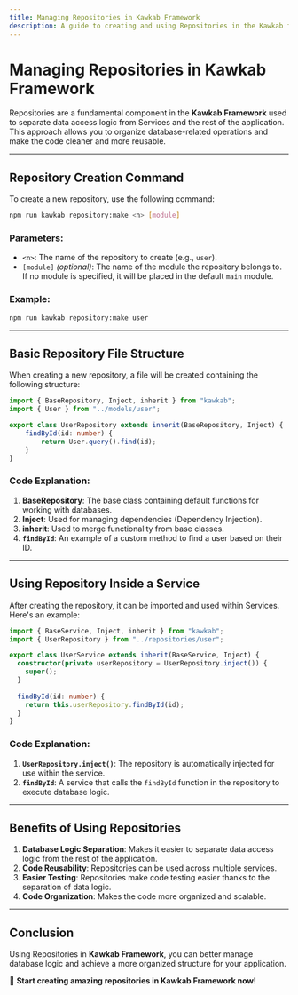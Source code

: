 ```yaml
---
title: Managing Repositories in Kawkab Framework
description: A guide to creating and using Repositories in the Kawkab framework to organize database interactions.
---
```


# Managing Repositories in Kawkab Framework

Repositories are a fundamental component in the **Kawkab Framework** used to separate data access logic from Services and the rest of the application. This approach allows you to organize database-related operations and make the code cleaner and more reusable.

---

## Repository Creation Command

To create a new repository, use the following command:

```bash
npm run kawkab repository:make <n> [module]
```

### **Parameters:**
- `<n>`: The name of the repository to create (e.g., `user`).
- `[module]` _(optional)_: The name of the module the repository belongs to. If no module is specified, it will be placed in the default `main` module.

### **Example:**
```bash
npm run kawkab repository:make user
```

---

## Basic Repository File Structure

When creating a new repository, a file will be created containing the following structure:

```typescript
import { BaseRepository, Inject, inherit } from "kawkab";
import { User } from "../models/user";

export class UserRepository extends inherit(BaseRepository, Inject) {
    findById(id: number) {
        return User.query().find(id);
    }
}
```

### **Code Explanation:**
1. **BaseRepository**: The base class containing default functions for working with databases.
2. **Inject**: Used for managing dependencies (Dependency Injection).
3. **inherit**: Used to merge functionality from base classes.
4. **`findById`**: An example of a custom method to find a user based on their ID.

---

## Using Repository Inside a Service

After creating the repository, it can be imported and used within Services. Here's an example:

```typescript
import { BaseService, Inject, inherit } from "kawkab";
import { UserRepository } from "../repositories/user";

export class UserService extends inherit(BaseService, Inject) {
  constructor(private userRepository = UserRepository.inject()) {
    super();
  }
  
  findById(id: number) {
    return this.userRepository.findById(id);
  }
}
```

### **Code Explanation:**
1. **`UserRepository.inject()`**: The repository is automatically injected for use within the service.
2. **`findById`**: A service that calls the `findById` function in the repository to execute database logic.

---

## Benefits of Using Repositories

1. **Database Logic Separation**: Makes it easier to separate data access logic from the rest of the application.
2. **Code Reusability**: Repositories can be used across multiple services.
3. **Easier Testing**: Repositories make code testing easier thanks to the separation of data logic.
4. **Code Organization**: Makes the code more organized and scalable.

---

## Conclusion

Using Repositories in **Kawkab Framework**, you can better manage database logic and achieve a more organized structure for your application. 

🎉 **Start creating amazing repositories in Kawkab Framework now!**
